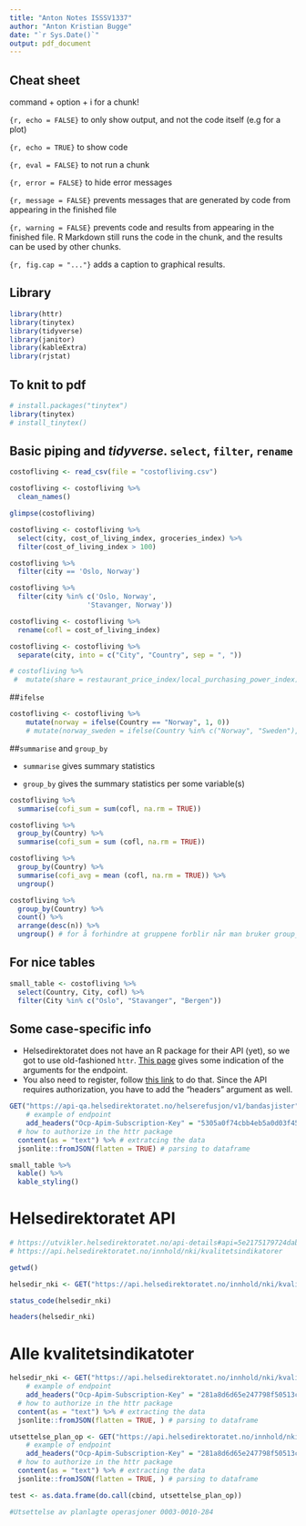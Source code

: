 ---
title: "Anton Notes ISSSV1337"
author: "Anton Kristian Bugge"
date: "`r Sys.Date()`"
output: pdf_document
---

## Cheat sheet
command + option + i for a chunk!

`{r, echo = FALSE}` to only show output, and not the code itself (e.g for a plot)

`{r, echo = TRUE}` to show code

`{r, eval = FALSE}` to not run a chunk

`{r, error = FALSE}` to hide error messages

`{r, message = FALSE}` prevents messages that are generated by code from appearing in the finished file

`{r, warning = FALSE}` prevents code and results from appearing in the finished file. R Markdown still runs the code in the chunk, and the results can be used by other chunks.

`{r, fig.cap = "..."}` adds a caption to graphical results.

## Library
```{r}
library(httr)
library(tinytex)
library(tidyverse)
library(janitor)
library(kableExtra)
library(rjstat)
```


## To knit to pdf
```{r, message = FALSE, warning = FALSE, echo = TRUE}
# install.packages("tinytex")
library(tinytex)
# install_tinytex()
```

## Basic piping and *tidyverse*. `select`, `filter`, `rename`

```{r, warning = FALSE, message = FALSE}
costofliving <- read_csv(file = "costofliving.csv")

costofliving <- costofliving %>%
  clean_names()
```

```{r, include = TRUE, echo = TRUE}

glimpse(costofliving)

costofliving <- costofliving %>%
  select(city, cost_of_living_index, groceries_index) %>%
  filter(cost_of_living_index > 100)
```

```{r, include = TRUE, echo = TRUE}
costofliving %>%
  filter(city == 'Oslo, Norway')
```

```{r, include = TRUE, echo = TRUE}
costofliving %>%
  filter(city %in% c('Oslo, Norway',
                   'Stavanger, Norway'))
```

```{r, include = TRUE, echo = TRUE}
costofliving <- costofliving %>%
  rename(cofl = cost_of_living_index)
```

```{r, warning = FALSE}
costofliving <- costofliving %>%
  separate(city, into = c("City", "Country", sep = ", "))
```

```{r}
# costofliving %>%
 #  mutate(share = restaurant_price_index/local_purchasing_power_index)
```

##`ifelse`
```{r}
costofliving <- costofliving %>%
    mutate(norway = ifelse(Country == "Norway", 1, 0))
    # mutate(norway_sweden = ifelse(Country %in% c("Norway", "Sweden"), 1, 0))
```

##`summarise` and `group_by`

 - `summarise` gives summary statistics
 
 - `group_by` gives the summary statistics per some variable(s)
 
```{r}
costofliving %>%
  summarise(cofi_sum = sum(cofl, na.rm = TRUE))
```

```{r}
costofliving %>%
  group_by(Country) %>%
  summarise(cofi_sum = sum (cofl, na.rm = TRUE))
```

```{r}
costofliving %>%
  group_by(Country) %>%
  summarise(cofi_avg = mean (cofl, na.rm = TRUE)) %>%
  ungroup()
```

```{r}
costofliving %>%
  group_by(Country) %>%
  count() %>%
  arrange(desc(n)) %>%
  ungroup() # for å forhindre at gruppene forblir når man bruker group_by
```
## For nice tables

```{r, message = FALSE}
small_table <- costofliving %>%
  select(Country, City, cofl) %>%
  filter(City %in% c("Oslo", "Stavanger", "Bergen"))
```
## Some case-specific info

 - Helsedirektoratet does not have an R package for their API (yet), so we got to use old-fashioned `httr`. [This page](https://www.helsedirektoratet.no/om-oss/apne-data-api/hvordan-finne-frem-i-innholdet) gives some indication of the arguments for the endpoint. 
 - You also need to register, follow [this link](https://www.helsedirektoratet.no/om-oss/apne-data-api/fa-tilgang-til-helsedirektoratets-api-tjeneste-hapi) to do that. Since the API requires authorization, you have to add the "headers" argument as well. 

```{r, eval=FALSE}

GET("https://api-qa.helsedirektoratet.no/helserefusjon/v1/bandasjister", 
    # example of endpoint
    add_headers("Ocp-Apim-Subscription-Key" = "5305a0f74cbb4eb5a0d03f4549124482")) %>% 
  # how to authorize in the httr package
  content(as = "text") %>% # extratcing the data
  jsonlite::fromJSON(flatten = TRUE) # parsing to dataframe

```

```{r, message = FALSE}

small_table %>%
  kable() %>%
  kable_styling()

```

# Helsedirektoratet API

```{r}
# https://utvikler.helsedirektoratet.no/api-details#api=5e2175179724dab67f9cbfa4&operation=5e21751e8dfb3ae4a5fd9657
# https://api.helsedirektoratet.no/innhold/nki/kvalitetsindikatorer

getwd()

helsedir_nki <- GET("https://api.helsedirektoratet.no/innhold/nki/kvalitetsindikatorer")

status_code(helsedir_nki)

headers(helsedir_nki)
```

# Alle kvalitetsindikatoter
```{r, eval=FALSE}

helsedir_nki <- GET("https://api.helsedirektoratet.no/innhold/nki/kvalitetsindikatorer/", 
    # example of endpoint
    add_headers("Ocp-Apim-Subscription-Key" = "281a8d6d65e247798f50513cef5ea2e1")) %>% 
  # how to authorize in the httr package
  content(as = "text") %>% # extracting the data
  jsonlite::fromJSON(flatten = TRUE, ) # parsing to dataframe

```

```{r}
utsettelse_plan_op <- GET("https://api.helsedirektoratet.no/innhold/nki/kvalitetsindikatorer/0003-0010-284", 
    # example of endpoint
    add_headers("Ocp-Apim-Subscription-Key" = "281a8d6d65e247798f50513cef5ea2e1")) %>% 
  # how to authorize in the httr package
  content(as = "text") %>% # extracting the data
  jsonlite::fromJSON(flatten = TRUE, ) # parsing to dataframe

test <- as.data.frame(do.call(cbind, utsettelse_plan_op))

#Utsettelse av planlagte operasjoner 0003-0010-284

```
